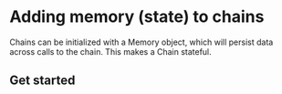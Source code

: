 # Adding memory (state) to chains

Chains can be initialized with a Memory object, which will persist data across calls to the chain. This makes a Chain stateful.

## Get started


<GetStarted/>

